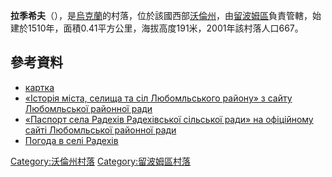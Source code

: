 {{coord|51|9|28|N|24|5|36|E|scale:30000|display=title}}

'''拉季希夫'''（{{lang-uk|Радехів}}），是[[烏克蘭|烏克蘭]]的村落，位於該國西部[[沃倫州|沃倫州]]，由[[留波姆區|留波姆區]]負責管轄，始建於1510年，面積0.41平方公里，海拔高度191米，2001年該村落人口667。

==參考資料==
* [http://gska2.rada.gov.ua/pls/z7502/A005?rdat1=14.01.2010&rf7571=4292 картка]{{dead link|date=2018年3月 |bot=InternetArchiveBot |fix-attempted=yes }}
* [https://web.archive.org/web/20101213054752/http://lbmrada.lt.ukrtel.net/1.html «Історія міста, селища та сіл Любомльського району» з сайту Любомльської районної ради]
* [https://web.archive.org/web/20120526014127/http://lbmrada.lt.ukrtel.net/3.html «Паспорт села Радехів Радехівської сільської ради» на офіційному сайті Любомльської районної ради]
* [http://weather.in.ua/ua/volynskaja/21958 Погода в селі Радехів] {{Wayback|url=http://weather.in.ua/ua/volynskaja/21958 |date=20160305111319 }}

[[Category:沃倫州村落|Category:沃倫州村落]]
[[Category:留波姆區村落|Category:留波姆區村落]]


{{Volyn-geo-stub}}